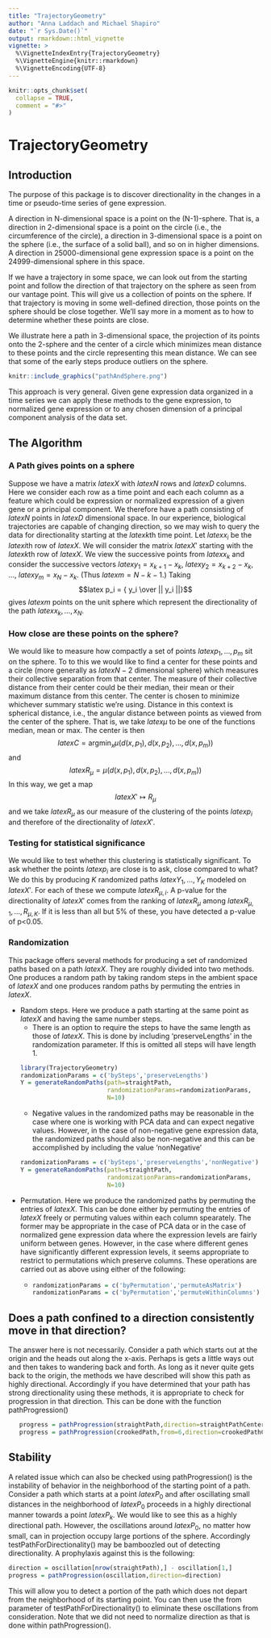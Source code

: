 ```yaml
---
title: "TrajectoryGeometry"
author: "Anna Laddach and Michael Shapiro"
date: "`r Sys.Date()`"
output: rmarkdown::html_vignette
vignette: >
  %\VignetteIndexEntry{TrajectoryGeometry}
  %\VignetteEngine{knitr::rmarkdown}
  %\VignetteEncoding{UTF-8}
---
```


```r
knitr::opts_chunk$set(
  collapse = TRUE,
  comment = "#>"
)
```
# TrajectoryGeometry

## Introduction

The purpose of this package is to discover directionality in the
changes in a time or pseudo-time series of gene expression.  

A direction in N-dimensional space is a point on the (N-1)-sphere.
That is, a direction in 2-dimensional space is a point on the circle
(i.e., the circumference of the circle), a direction in 3-dimensional
space is a point on the sphere (i.e., the surface of a solid ball),
and so on in higher dimensions. A direction in 25000-dimensional gene
expression space is a point on the 24999-dimensional sphere in this
space. 

If we have a trajectory in some space, we can look out from the
starting point and follow the direction of that trajectory on the
sphere as seen from our vantage point.  This will give us a collection
of points on the sphere.  If that trajectory is moving in some
well-defined direction, those points on the sphere should be close
together.  We'll say more in a moment as to how to determine whether
these points are close.

We illustrate here a path in 3-dimensional space, the projection of
its points onto the 2-sphere and the center of a circle which
minimizes mean distance to these points and the circle representing
this mean distance.  We can see that some of the early steps produce
outliers on the sphere.


```r
knitr::include_graphics("pathAndSphere.png")
```

This approach is very general.  Given gene expression data organized
in a time series we can apply these methods to the gene expression, to
normalized gene expression or to any chosen dimension of a principal
component analysis of the data set.

## The Algorithm

### A Path gives points on a sphere

Suppose we have a matrix $latex X$ with $latex N$ rows and $latex D$
columns. Here we consider each row as a time point and each each
column as a feature which could be expression or normalized expression
of a given gene or a principal component.  We therefore have a
path consisting of $latex N$ points in $latex D$ dimensional space.
In our experience, biological trajectories are capable of changing
direction, so we may wish to query the data for directionality
starting at the $latex k$th time point.  Let $latex x_i$ be the $latex
i$th row of $latex X$.  We will consider the matrix $latex X'$
starting with the $latex k$th row of $latex X$. We view the successive
points from $latex x_k$ and consider the successive vectors $latex
y_1=x_{k+1} - x_k$, $latex y_2=x_{k+2} - x_k$, ..., $latex y_m=x_{N} -
x_k$.  (Thus $latex m = N - k - 1$.)  Taking $$latex p_i = { y_i \over
|| y_i ||}$$ gives $latex m$ points on the unit sphere which represent
the directionality of the path $latex x_k, \dots, x_N$.

### How close are these points on the sphere?

We would like to measure how compactly a set of points $latex
p_1,\dots,p_m$ sit on the sphere.  To to this we would like to find a
center for these points and a circle (more generally as $latex N-2$
dimensional sphere) which measures their collective
separation from that center.  The measure of their collective distance
from their center could be their median, their mean or their maximum
distance from this center.  The center is chosen to minimize whichever
summary statistic we're using.  Distance in this context is spherical
distance, i.e., the angular distance between points as viewed from the
center of the sphere.  That is, we take $latex \mu$ to be one of the
functions median, mean or max.  The center is then
$$latex C = {\mathrm{argmin}}_x
\mu(d(x,p_1),d(x,p_2),\dots,d(x,p_m))$$
and
$$latex R_\mu = \mu(d(x,p_1),d(x,p_2),\dots,d(x,p_m))$$
In this way, we get a map 
$$latex X' \mapsto R_\mu $$ 
and we take $latex R_\mu$ as our measure of the clustering of the
points $latex p_i$ and therefore of the directionality of $latex X'$. 

### Testing for statistical significance

We would like to test whether this clustering is statistically
significant.  To ask whether the points $latex p_i$ are close is to
ask, close compared to what?  We do this by producing $K$ randomized paths
$latex Y_1, \dots, Y_K$ modeled on $latex X'$.  For each of these we
compute $latex R_{\mu,i}$.  A p-value for the directionality of $latex
X'$ comes from the ranking of $latex R_\mu$ among $latex R_{\mu,1},
\dots, R_{\mu,K}$.  If it is less than all but 5% of these, you have
detected a p-value of p<0.05.

### Randomization

This package offers several methods for producing a set of randomized
paths based on a path $latex X$.  They are roughly divided into two
methods.  One produces a random path by taking random steps in the
ambient space of $latex X$  and one produces random paths by permuting
the entries in $latex X$.

* Random steps.  Here we produce a path starting at the same point as
  $latex X$ and having the same number steps.  
  * There is an option to require the steps to have the same length as
  those of $latex X$.  This is done by including 'preserveLengths' in
  the randomization parameter.  If this is omitted all steps will have
  length 1.
  ```r
  library(TrajectoryGeometry)
  randomizationParams = c('bySteps','preserveLengths')
  Y = generateRandomPaths(path=straightPath,
                          randomizationParams=randomizationParams,
                          N=10)
  ```
  * Negative values in the randomized paths may be reasonable in the
  case where one is working with PCA data and can expect negative
  values. However, in the case of non-negative gene expression data,
  the randomized paths should also be non-negative and this can be
  accomplished by including the value 'nonNegative'
  ```r
  randomizationParams = c('bySteps','preserveLengths','nonNegative')
  Y = generateRandomPaths(path=straightPath,
                          randomizationParams=randomizationParams,
                          N=10)
  ```
* Permutation.  Here we produce the randomized paths by permuting the
  entries of $latex X$.  This can be done either by permuting the
  entries of $latex X$ freely or permuting values within each column
  spearately.  The former may be appropriate in the case of PCA data
  or in the case of normalized gene expression data where the
  expression levels are fairly uniform between genes.  However, in the
  case where different genes have significantly different expression
  levels, it seems appropriate to restrict to permutations which
  preserve columns.  These operations are carried out as above using
  either of the following:
  *
 	 ```r
	 randomizationParams = c('byPermutation','permuteAsMatrix')
	 randomizationParams = c('byPermutation','permuteWithinColumns')
	 ```

## Does a path confined to a direction consistently move in that direction?
   
The answer here is not necessarily.  Consider a path which starts out
at the origin and the heads out along the x-axis.  Perhaps is gets a
little ways out and then takes to wandering back and forth.  As long
as it never quite gets back to the origin, the methods we have
described will show this path as highly directional.  Accordingly if
you have determined that your path has strong directionality using
these methods, it is appropriate to check for progression in that
direction. This can be done with the function pathProgression()
```r
   progress = pathProgression(straightPath,direction=straightPathCenter)
   progress = pathProgression(crookedPath,from=6,direction=crookedPathCenter)
``` 
## Stability

A related issue which can also be checked using pathProgression() is
the instability of behavior in the neighborhood of the starting point
of a path.  Consider a path which starts at a point $latex P_0$ and
after oscillating small distances in the neighborhood of $latex P_0$
proceeds in a highly directional manner towards a point $latex P_k$.
We would like to see this as a highly directional path.  However, the
oscillations around $latex P_0$, no matter how small, can in
projection occupy large portions of the sphere.  Accordingly
testPathForDirectionality() may be bamboozled out of detecting
directionality.  A prophylaxis against this is the following: 
```r
direction = oscillation[nrow(straightPath),] - oscillation[1,] 
progress = pathProgression(oscillation,direction=direction) 
``` 
This will allow you to detect a portion of the path which does not
depart from the neighborhood of its starting point. You can then use
the from parameter of testPathForDirectionality() to eliminate these
oscillations from consideration.  Note that we did not need to
normalize direction as that is done within pathProgression().


